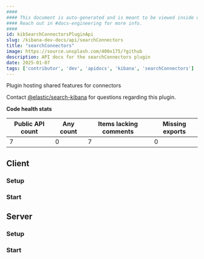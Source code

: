 ```yaml
---
####
#### This document is auto-generated and is meant to be viewed inside our experimental, new docs system.
#### Reach out in #docs-engineering for more info.
####
id: kibSearchConnectorsPluginApi
slug: /kibana-dev-docs/api/searchConnectors
title: "searchConnectors"
image: https://source.unsplash.com/400x175/?github
description: API docs for the searchConnectors plugin
date: 2025-01-07
tags: ['contributor', 'dev', 'apidocs', 'kibana', 'searchConnectors']
---
```


Plugin hosting shared features for connectors

Contact [@elastic/search-kibana](https://github.com/orgs/elastic/teams/search-kibana) for questions regarding this plugin.

**Code health stats**

| Public API count  | Any count | Items lacking comments | Missing exports |
|-------------------|-----------|------------------------|-----------------|
| 7 | 0 | 7 | 0 |

## Client

### Setup
<DocDefinitionList data={[searchConnectorsObj.client.setup]}/>

### Start
<DocDefinitionList data={[searchConnectorsObj.client.start]}/>

## Server

### Setup
<DocDefinitionList data={[searchConnectorsObj.server.setup]}/>

### Start
<DocDefinitionList data={[searchConnectorsObj.server.start]}/>

